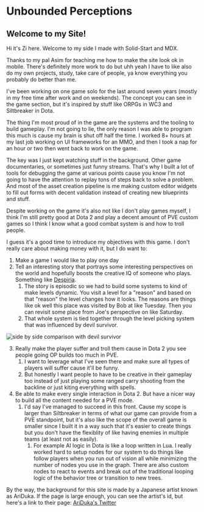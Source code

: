 
<main class="m-2">

<div class="m-2 mdx-content">

# Unbounded Perceptions 
        
## Welcome to my Site!

<Main />

Hi it's Zi here. Welcome to my side I made with Solid-Start and MDX. 

Thanks to my pal Asim for teaching me how to make the site look ok in mobile. There's definitely more work to do but uhh yeah I have to like also do my own projects, study, take care of people, ya know everything you probably do better than me.

I've been working on one game solo
for the last around seven years (mostly in my free time after work and
on weekends). The concept you can see in the game section, but it's inspired by stuff like ORPGs in WC3 and Siltbreaker in Dota.

The thing I'm most proud of in the game are the systems and the tooling to build gameplay. I'm not going to lie, the only reason I was able to program this much is cause
my brain is shut off half the time. I worked 8+ hours at my last job working on UI frameworks for an MMO, and then I took a nap for an hour or two then went back to work on the game.

The key was I just kept watching stuff in the background. Other game documentaries, or sometimes just funny streams. That's why I built a lot of tools for debugging the game at various points cause you know I'm not going to have the attention to replay tons of steps back to solve a problem. And most of the asset creation pipeline is me making custom editor widgets to fill out forms with decent validation instead of creating new blueprints and stuff.

Despite working on the game it's also not like I don't play games myself, I think I'm still pretty good at Dota 2 and play a decent amount of PVE custom games so I think I know what a good combat system is and how to troll people.

I guess it's a good time to introduce my objectives with this game. I don't really care about making money with it, but I do want to:

1. Make a game I would like to play one day
2. Tell an interesting story that portrays some interesting perspectives on the world and hopefully boosts the creative IQ of someone who plays. Something like [Despiria](https://youtu.be/de-8Vz5Ng0A?si=nC69ojDE1z9fNgi-).
    1. The story is episodic so we had to build some systems to kind of make levels dynamic. You visit a level for a "reason" and based on that "reason" the level changes how it looks. The reasons are things like ok well this place was visited by Bob at like Tuesday. Then you can revisit some place from Joe's perspective on like Saturday.
    2. That whole system is tied together through the level picking system that was influenced by devil survivor.

<img src="images/sidebyside.png" alt="side by side comparison with devil survivor"/>

3. Really make the player suffer and troll them cause in Dota 2 you see people going OP builds too much in PVE. 
    1. I want to leverage what I've seen there and make sure all types of players will suffer cause it'll be funny.
    2. But honestly I want people to have to be creative in their gameplay too instead of just playing some ranged carry shooting from the backline or just kiting everything with spells.
4. Be able to make every single interaction in Dota 2. But have a nicer way to build all the content needed for a PVE mode.
    1. I'd say I've managed to succeed in this front. Cause my scope is larger than Siltbreaker in terms of what our game can provide from a PVE standpoint, but it's also like the scope of the overall game is smaller since I built it in a way such that it's easier to create things but you don't have the flexiblity of like having enemies in multiple teams (at least not as easily).
        1. For example AI logic in Dota is like a loop written in Lua. I really worked hard to setup nodes for our system to do things like follow players when you run out of vision all while minimizing the number of nodes you use in the graph. There are also custom nodes to react to events and break out of the traditional looping logic of the behavior tree or transition to new trees.

By the way, the background for this
site is made by a Japanese artist known as AriDuka. If the page is large
enough, you can see the artist's id, but here's a link to their page:
[AriDuka's Twitter](https://twitter.com/13033303?lang=en)

</div>

</main> 